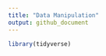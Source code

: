 ```yaml
---
title: "Data Manipulation"
output: github_document
---
```


```r
library(tidyverse)
```





